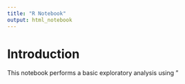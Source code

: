 ```yaml
---
title: "R Notebook"
output: html_notebook
---
```


# Introduction 

This notebook performs a basic exploratory analysis using "
